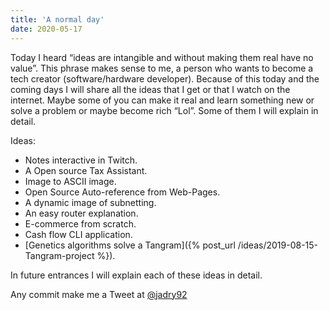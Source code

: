 ```yaml
---
title: 'A normal day'
date: 2020-05-17
---
```


Today I heard “ideas are intangible and without making them real have no value”. This phrase makes sense to me, a person who wants to become a tech creator (software/hardware developer). Because of this today and the coming days I will share all the ideas that I get or that I watch on the internet. Maybe some of you can make it real and learn something new or solve a problem or maybe become rich “Lol”. Some of them I will explain in detail.

Ideas:

- Notes interactive in Twitch.
- A Open source Tax Assistant.
- Image to ASCII image.
- Open Source Auto-reference from Web-Pages.
- A dynamic image of subnetting.
- An easy router explanation.
- E-commerce from scratch.
- Cash flow CLI application.
- [Genetics algorithms solve a Tangram]({% post_url /ideas/2019-08-15-Tangram-project %}).

In future entrances I will explain each of these ideas in detail.

Any commit make me a Tweet at [@jadry92](https://twitter.com/jadry92)
